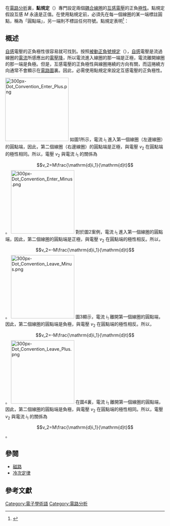 {{noteTA|G1=物理學}}
在[[電路分析|電路分析]]裏，'''點規定'''（{{lang|en|dot convention}}）專門設定兩個[[電感元件|耦合線圈]]的[[互感|互感]][[電壓|電壓]]的正負[[極性|極性]]。點規定假設互感 <math>M</math> 永遠是正值。在使用點規定前，必須先在每一個線圈的某一端標註圓點，稱為「圓點端」，另一端則不標註任何符號。點規定表明<ref>{{Citation  | last = Alexander  | first = Charles  | last2 = Sadiku  | first2 = Matthew  | title = Fundamentals of Electric Circuits  | publisher = McGraw-Hill  | year = 2006  | edition = 3, revised  | pages =pp. 557-563  | isbn = 9780073301150}}</ref>：
{{Quotation|假若電流進入一個線圈的圓點端，則另一個線圈的圓點端的參考極性是正極；假若電流離開一個線圈的圓點端，則另一個線圈的圓點端的參考極性是負極。}}

==概述==
[[自感|自感]]電壓的正負極性很容易就可找到。按照[[被動正負號規定|被動正負號規定]]（{{lang|en|passive sign convention}}），[[自感|自感]]電壓是流過線圈的[[電流|電流]]所感應出的[[電壓降|電壓降]]，所以電流進入線圈的那一端是正極，電流離開線圈的那一端是負極。但是，互感電壓的正負極性與線圈捲繞的方向有關，而這捲繞方向通常不會顯示在[[電路圖|電路圖]]裏。因此，必需使用點規定來設定互感電壓的正負極性。

[[File:300px-Dot_Convention_Enter_Plus.png|200px]]
如圖1所示，電流 <math>i_1</math> 進入第一個線圈（左邊線圈）的圓點端，因此，第二個線圈（右邊線圈）的圓點端是正極，與電壓 <math>v_2</math> 在圓點端的極性相同。所以，電壓 <math>v_2</math> 與電流 <math>i_1</math> 的關係為
:<math>v_2=M\frac{\mathrm{d}i_1}{\mathrm{d}t}</math> 。
{{clear}}
[[File:300px-Dot_Convention_Enter_Minus.png|200px]]
對於圖2案例，電流 <math>i_1</math> 進入第一個線圈的圓點端，因此，第二個線圈的圓點端是正極，與電壓 <math>v_2</math> 在圓點端的極性相反。所以，
:<math>v_2=-M\frac{\mathrm{d}i_1}{\mathrm{d}t}</math> 。
{{clear}}
[[File:300px-Dot_Convention_Leave_Minus.png|200px]]
圖3顯示，電流 <math>i_1</math> 離開第一個線圈的圓點端，因此，第二個線圈的圓點端是負極，與電壓 <math>v_2</math> 在圓點端的極性相反。所以，
:<math>v_2=-M\frac{\mathrm{d}i_1}{\mathrm{d}t}</math> 。
{{clear}}
[[File:300px-Dot_Convention_Leave_Plus.png|200px]]
在圖4裏，電流 <math>i_1</math> 離開第一個線圈的圓點端，因此，第二個線圈的圓點端是負極，與電壓 <math>v_2</math> 在圓點端的極性相同。所以，電壓 <math>v_2</math> 與電流 <math>i_1</math> 的關係為
:<math>v_2=M\frac{\mathrm{d}i_1}{\mathrm{d}t}</math> 。
{{clear}}
==參閱==
*[[磁路|磁路]]
*[[冷次定律|冷次定律]]
{{電路分析}}

==參考文獻==
{{reflist|2}}

{{DEFAULTSORT:D}}
[[Category:電子學術語|Category:電子學術語]]
[[Category:電路分析|Category:電路分析]]